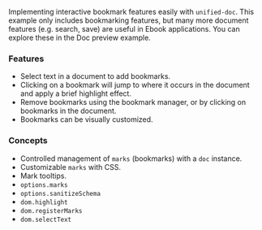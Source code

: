 

<SourceCode source="examples/ebook" />

Implementing interactive bookmark features easily with `unified-doc`.  This example only includes bookmarking features, but many more document features (e.g. search, save) are useful in Ebook applications.  You can explore these in the <Link to="/examples/doc-preview">Doc preview</Link> example.

### Features
- Select text in a document to add bookmarks.
- Clicking on a bookmark will jump to where it occurs in the document and apply a brief highlight effect.
- Remove bookmarks using the bookmark manager, or by clicking on bookmarks in the document.
- Bookmarks can be visually customized.

### Concepts
- Controlled management of `marks` (bookmarks) with a `doc` instance.
- Customizable `marks` with CSS.
- Mark tooltips.
- `options.marks`
- `options.sanitizeSchema`
- `dom.highlight`
- `dom.registerMarks`
- `dom.selectText`

<EbookExample />
